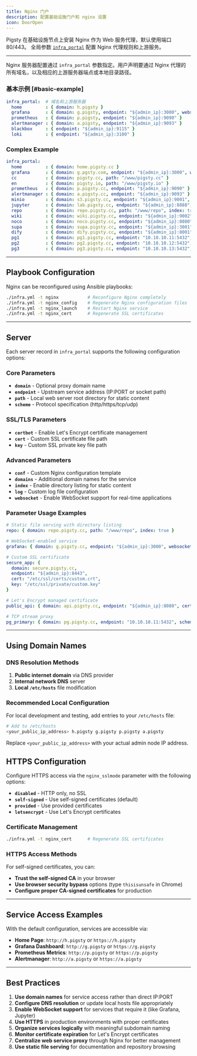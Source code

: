 ```yaml
---
title: Nginx 门户
description: 配置基础设施门户和 nginx 设置
icon: DoorOpen
---
```



Pigsty 在基础设施节点上安装 Nginx 作为 Web 服务代理，默认使用端口 80/443。
全局参数 [`infra_portal`](/zh/infra/param#infra_portal) 配置 Nginx 代理规则和上游服务。



--------


Nginx 服务器配置通过 `infra_portal` 参数指定。用户声明要通过 Nginx 代理的所有域名，以及相应的上游服务器端点或本地目录路径。

### 基本示例 [#basic-example]

```yaml
infra_portal:  # 域名和上游服务器
  home         : { domain: h.pigsty }
  grafana      : { domain: g.pigsty, endpoint: "${admin_ip}:3000", websocket: true }
  prometheus   : { domain: p.pigsty, endpoint: "${admin_ip}:9090" }
  alertmanager : { domain: a.pigsty, endpoint: "${admin_ip}:9093" }
  blackbox     : { endpoint: "${admin_ip}:9115" }
  loki         : { endpoint: "${admin_ip}:3100" }
```

### Complex Example

```yaml
infra_portal:
  home         : { domain: home.pigsty.cc }
  grafana      : { domain: g.pgsty.com, endpoint: "${admin_ip}:3000", websocket: true }
  cc           : { domain: pigsty.cc, path: "/www/pigsty.cc" }
  en           : { domain: pigsty.io, path: "/www/pigsty.io" }
  prometheus   : { domain: p.pigsty.cc, endpoint: "${admin_ip}:9090" }
  alertmanager : { domain: a.pigsty.cc, endpoint: "${admin_ip}:9093" }
  minio        : { domain: s3.pigsty.cc, endpoint: "${admin_ip}:9001", websocket: true }
  jupyter      : { domain: lab.pigsty.cc, endpoint: "${admin_ip}:8888", websocket: true }
  repo         : { domain: repo.pigsty.cc, path: "/www/repo", index: true }
  wiki         : { domain: wiki.pigsty.cc, endpoint: "${admin_ip}:9002" }
  noco         : { domain: noco.pigsty.cc, endpoint: "${admin_ip}:8080" }
  supa         : { domain: supa.pigsty.cc, endpoint: "${admin_ip}:3001" }
  dify         : { domain: dify.pigsty.cc, endpoint: "${admin_ip}:8001" }
  pg1          : { domain: pg1.pigsty.cc, endpoint: "10.10.10.11:5432", scheme: tcp }
  pg2          : { domain: pg2.pigsty.cc, endpoint: "10.10.10.12:5432", scheme: tcp }
  pg3          : { domain: pg3.pigsty.cc, endpoint: "10.10.10.13:5432", scheme: tcp }
```



--------

## Playbook Configuration

Nginx can be reconfigured using Ansible playbooks:

```bash
./infra.yml -t nginx           # Reconfigure Nginx completely
./infra.yml -t nginx_config    # Regenerate Nginx configuration files
./infra.yml -t nginx_launch    # Restart Nginx service
./infra.yml -t nginx_cert      # Regenerate SSL certificates
```



-------

## Server

Each server record in `infra_portal` supports the following configuration options:

### Core Parameters

- **`domain`** - Optional proxy domain name
- **`endpoint`** - Upstream service address (IP:PORT or socket path)
- **`path`** - Local web server root directory for static content
- **`scheme`** - Protocol specification (http/https/tcp/udp)

### SSL/TLS Parameters

- **`certbot`** - Enable Let's Encrypt certificate management
- **`cert`** - Custom SSL certificate file path
- **`key`** - Custom SSL private key file path

### Advanced Parameters

- **`conf`** - Custom Nginx configuration template
- **`domains`** - Additional domain names for the service
- **`index`** - Enable directory listing for static content
- **`log`** - Custom log file configuration
- **`websocket`** - Enable WebSocket support for real-time applications

### Parameter Usage Examples

```yaml
# Static file serving with directory listing
repo: { domain: repo.pigsty.cc, path: "/www/repo", index: true }

# WebSocket-enabled service
grafana: { domain: g.pigsty.cc, endpoint: "${admin_ip}:3000", websocket: true }

# Custom SSL certificate
secure_app: {
  domain: secure.pigsty.cc,
  endpoint: "${admin_ip}:8443",
  cert: "/etc/ssl/certs/custom.crt",
  key: "/etc/ssl/private/custom.key"
}

# Let's Encrypt managed certificate
public_api: { domain: api.pigsty.cc, endpoint: "${admin_ip}:8080", certbot: true }

# TCP stream proxy
pg_primary: { domain: pg.pigsty.cc, endpoint: "10.10.10.11:5432", scheme: tcp }
```



-------

## Using Domain Names

### DNS Resolution Methods

1. **Public internet domain** via DNS provider
2. **Internal network DNS** server
3. **Local `/etc/hosts`** file modification

### Recommended Local Configuration

For local development and testing, add entries to your `/etc/hosts` file:

```bash
# Add to /etc/hosts
<your_public_ip_address> h.pigsty g.pigsty p.pigsty a.pigsty
```

Replace `<your_public_ip_address>` with your actual admin node IP address.

## HTTPS Configuration

Configure HTTPS access via the `nginx_sslmode` parameter with the following options:

- **`disabled`** - HTTP only, no SSL
- **`self-signed`** - Use self-signed certificates (default)
- **`provided`** - Use provided certificates
- **`letsencrypt`** - Use Let's Encrypt certificates

### Certificate Management

```bash
./infra.yml -t nginx_cert      # Regenerate SSL certificates
```

### HTTPS Access Methods

For self-signed certificates, you can:
- **Trust the self-signed CA** in your browser
- **Use browser security bypass** options (type `thisisunsafe` in Chrome)
- **Configure proper CA-signed certificates** for production




--------

## Service Access Examples

With the default configuration, services are accessible via:

- **Home Page**: `http://h.pigsty` or `https://h.pigsty`
- **Grafana Dashboard**: `http://g.pigsty` or `https://g.pigsty`
- **Prometheus Metrics**: `http://p.pigsty` or `https://p.pigsty`
- **Alertmanager**: `http://a.pigsty` or `https://a.pigsty`



--------

## Best Practices

1. **Use domain names** for service access rather than direct IP:PORT
2. **Configure DNS resolution** or update local hosts file appropriately
3. **Enable WebSocket support** for services that require it (like Grafana, Jupyter)
4. **Use HTTPS** in production environments with proper certificates
5. **Organize services logically** with meaningful subdomain naming
6. **Monitor certificate expiration** for Let's Encrypt certificates
7. **Centralize web service proxy** through Nginx for better management
8. **Use static file serving** for documentation and repository browsing
